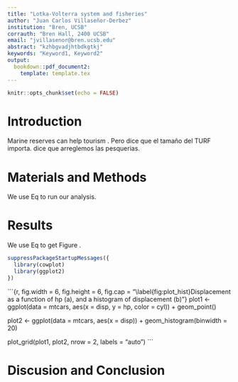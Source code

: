 ```yaml
---
title: "Lotka-Volterra system and fisheries"
author: "Juan Carlos Villaseñor-Derbez"
institution: "Bren, UCSB"
corrauth: "Bren Hall, 2400 UCSB"
email: "jvillasenor@bren.ucsb.edu"
abstract: "kzhbgvadjhtbdkgtkj"
keywords: "Keyword1, Keyword2"
output:
  bookdown::pdf_document2:
    template: template.tex
---
```


```r
knitr::opts_chunk$set(echo = FALSE)
```

# Introduction

Marine reserves can help tourism \citep{viana_2017}. Pero \citet{acevesbueno_2017} dice que el tamaño del TURF importa. \citet{costello2016} dice que arreglemos las pesquerias.

\begin{equation}
a = b
\end{equation}

# Materials and Methods

We use Eq \ref{eq:slope_inter} to run our analysis.

\begin{equation}
y = mx + b
\label{eq:slope_inter}
\end{equation}

# Results

We use Eq \ref{eq:slope_inter} to get Figure \ref{fig:plot_hist}.

```r
suppressPackageStartupMessages({
  library(cowplot)
  library(ggplot2)
})
```

```{r, fig.width = 6, fig.height = 6, fig.cap = "\\label{fig:plot_hist}Displacement as a function of hp (a), and a histogram of displacement (b)"}
plot1 <- ggplot(data = mtcars, aes(x = disp, y = hp, color = cyl)) +
  geom_point()

plot2 <- ggplot(data = mtcars, aes(x = disp)) +
  geom_histogram(binwidth = 20)

plot_grid(plot1, plot2, nrow = 2, labels = "auto")
```



# Discusion and Conclusion

\bibliographystyle{frontiersinSCNS_ENG_HUMS}
\bibliography{references}









